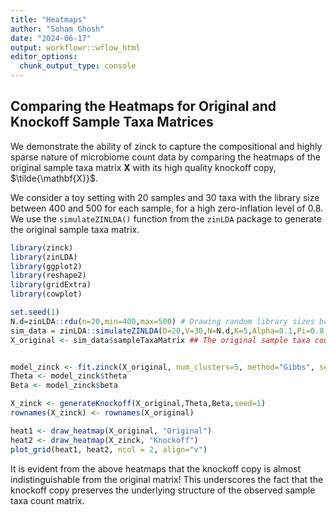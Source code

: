 ```yaml
---
title: "Heatmaps"
author: "Soham Ghosh"
date: "2024-06-17"
output: workflowr::wflow_html
editor_options:
  chunk_output_type: console
---
```


## Comparing the Heatmaps for Original and Knockoff Sample Taxa Matrices

We demonstrate the ability of zinck to capture the compositional and highly sparse nature of microbiome count data by comparing the heatmaps of the original sample taxa matrix $\mathbf{X}$ with its high quality knockoff copy, $\tilde{\mathbf{X}}$.

We consider a toy setting with $20$ samples and $30$ taxa with the library size between $400$ and $500$ for each sample, for a high zero-inflation level of $0.8$. We use the `simulateZINLDA()` function from the `zinLDA` package to generate the original sample taxa matrix. 

```r
library(zinck)
library(zinLDA)
library(ggplot2)
library(reshape2)
library(gridExtra)
library(cowplot)

set.seed(1) 
N.d=zinLDA::rdu(n=20,min=400,max=500) # Drawing random library sizes between 400, 500
sim_data = zinLDA::simulateZINLDA(D=20,V=30,N=N.d,K=5,Alpha=0.1,Pi=0.8,a=0.5,b=10)
X_original <- sim_data$sampleTaxaMatrix ## The original sample taxa count matrix


model_zinck <- fit.zinck(X_original, num_clusters=5, method="Gibbs", seed=1)
Theta <- model_zinck$theta
Beta <- model_zinck$beta

X_zinck <- generateKnockoff(X_original,Theta,Beta,seed=1)
rownames(X_zinck) <- rownames(X_original)

heat1 <- draw_heatmap(X_original, "Original")
heat2 <- draw_heatmap(X_zinck, "Knockoff")
plot_grid(heat1, heat2, ncol = 2, align="v")

```

It is evident from the above heatmaps that the knockoff copy is almost indistinguishable from the original matrix! This underscores the fact that the knockoff copy preserves the underlying structure of the observed sample taxa count matrix. 
